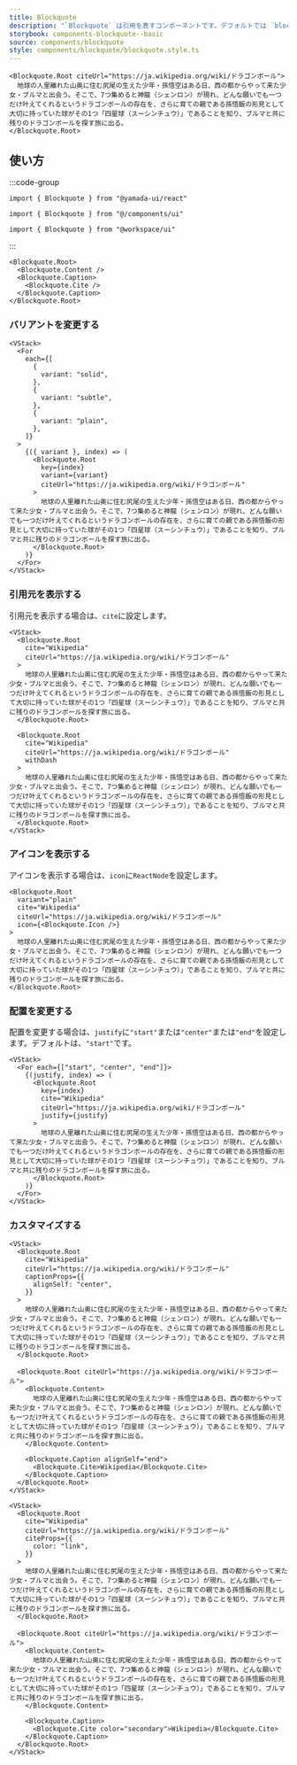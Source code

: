 ```yaml
---
title: Blockquote
description: "`Blockquote` は引用を表すコンポーネントです。デフォルトでは `blockquote` 要素をレンダリングします。"
storybook: components-blockquote--basic
source: components/blockquote
style: components/blockquote/blockquote.style.ts
---
```


```tsx preview
<Blockquote.Root citeUrl="https://ja.wikipedia.org/wiki/ドラゴンボール">
  地球の人里離れた山奥に住む尻尾の生えた少年・孫悟空はある日、西の都からやって来た少女・ブルマと出会う。そこで、7つ集めると神龍（シェンロン）が現れ、どんな願いでも一つだけ叶えてくれるというドラゴンボールの存在を、さらに育ての親である孫悟飯の形見として大切に持っていた球がその1つ「四星球（スーシンチュウ）」であることを知り、ブルマと共に残りのドラゴンボールを探す旅に出る。
</Blockquote.Root>
```

## 使い方

:::code-group

```tsx [package]
import { Blockquote } from "@yamada-ui/react"
```

```tsx [alias]
import { Blockquote } from "@/components/ui"
```

```tsx [monorepo]
import { Blockquote } from "@workspace/ui"
```

:::

```tsx
<Blockquote.Root>
  <Blockquote.Content />
  <Blockquote.Caption>
    <Blockquote.Cite />
  </Blockquote.Caption>
</Blockquote.Root>
```

### バリアントを変更する

```tsx preview
<VStack>
  <For
    each={[
      {
        variant: "solid",
      },
      {
        variant: "subtle",
      },
      {
        variant: "plain",
      },
    ]}
  >
    {({ variant }, index) => (
      <Blockquote.Root
        key={index}
        variant={variant}
        citeUrl="https://ja.wikipedia.org/wiki/ドラゴンボール"
      >
        地球の人里離れた山奥に住む尻尾の生えた少年・孫悟空はある日、西の都からやって来た少女・ブルマと出会う。そこで、7つ集めると神龍（シェンロン）が現れ、どんな願いでも一つだけ叶えてくれるというドラゴンボールの存在を、さらに育ての親である孫悟飯の形見として大切に持っていた球がその1つ「四星球（スーシンチュウ）」であることを知り、ブルマと共に残りのドラゴンボールを探す旅に出る。
      </Blockquote.Root>
    )}
  </For>
</VStack>
```

### 引用元を表示する

引用元を表示する場合は、`cite`に設定します。

```tsx preview
<VStack>
  <Blockquote.Root
    cite="Wikipedia"
    citeUrl="https://ja.wikipedia.org/wiki/ドラゴンボール"
  >
    地球の人里離れた山奥に住む尻尾の生えた少年・孫悟空はある日、西の都からやって来た少女・ブルマと出会う。そこで、7つ集めると神龍（シェンロン）が現れ、どんな願いでも一つだけ叶えてくれるというドラゴンボールの存在を、さらに育ての親である孫悟飯の形見として大切に持っていた球がその1つ「四星球（スーシンチュウ）」であることを知り、ブルマと共に残りのドラゴンボールを探す旅に出る。
  </Blockquote.Root>

  <Blockquote.Root
    cite="Wikipedia"
    citeUrl="https://ja.wikipedia.org/wiki/ドラゴンボール"
    withDash
  >
    地球の人里離れた山奥に住む尻尾の生えた少年・孫悟空はある日、西の都からやって来た少女・ブルマと出会う。そこで、7つ集めると神龍（シェンロン）が現れ、どんな願いでも一つだけ叶えてくれるというドラゴンボールの存在を、さらに育ての親である孫悟飯の形見として大切に持っていた球がその1つ「四星球（スーシンチュウ）」であることを知り、ブルマと共に残りのドラゴンボールを探す旅に出る。
  </Blockquote.Root>
</VStack>
```

### アイコンを表示する

アイコンを表示する場合は、`icon`に`ReactNode`を設定します。

```tsx preview
<Blockquote.Root
  variant="plain"
  cite="Wikipedia"
  citeUrl="https://ja.wikipedia.org/wiki/ドラゴンボール"
  icon={<Blockquote.Icon />}
>
  地球の人里離れた山奥に住む尻尾の生えた少年・孫悟空はある日、西の都からやって来た少女・ブルマと出会う。そこで、7つ集めると神龍（シェンロン）が現れ、どんな願いでも一つだけ叶えてくれるというドラゴンボールの存在を、さらに育ての親である孫悟飯の形見として大切に持っていた球がその1つ「四星球（スーシンチュウ）」であることを知り、ブルマと共に残りのドラゴンボールを探す旅に出る。
</Blockquote.Root>
```

### 配置を変更する

配置を変更する場合は、`justify`に`"start"`または`"center"`または`"end"`を設定します。デフォルトは、`"start"`です。

```tsx preview
<VStack>
  <For each={["start", "center", "end"]}>
    {(justify, index) => (
      <Blockquote.Root
        key={index}
        cite="Wikipedia"
        citeUrl="https://ja.wikipedia.org/wiki/ドラゴンボール"
        justify={justify}
      >
        地球の人里離れた山奥に住む尻尾の生えた少年・孫悟空はある日、西の都からやって来た少女・ブルマと出会う。そこで、7つ集めると神龍（シェンロン）が現れ、どんな願いでも一つだけ叶えてくれるというドラゴンボールの存在を、さらに育ての親である孫悟飯の形見として大切に持っていた球がその1つ「四星球（スーシンチュウ）」であることを知り、ブルマと共に残りのドラゴンボールを探す旅に出る。
      </Blockquote.Root>
    )}
  </For>
</VStack>
```

### カスタマイズする

```tsx preview
<VStack>
  <Blockquote.Root
    cite="Wikipedia"
    citeUrl="https://ja.wikipedia.org/wiki/ドラゴンボール"
    captionProps={{
      alignSelf: "center",
    }}
  >
    地球の人里離れた山奥に住む尻尾の生えた少年・孫悟空はある日、西の都からやって来た少女・ブルマと出会う。そこで、7つ集めると神龍（シェンロン）が現れ、どんな願いでも一つだけ叶えてくれるというドラゴンボールの存在を、さらに育ての親である孫悟飯の形見として大切に持っていた球がその1つ「四星球（スーシンチュウ）」であることを知り、ブルマと共に残りのドラゴンボールを探す旅に出る。
  </Blockquote.Root>

  <Blockquote.Root citeUrl="https://ja.wikipedia.org/wiki/ドラゴンボール">
    <Blockquote.Content>
      地球の人里離れた山奥に住む尻尾の生えた少年・孫悟空はある日、西の都からやって来た少女・ブルマと出会う。そこで、7つ集めると神龍（シェンロン）が現れ、どんな願いでも一つだけ叶えてくれるというドラゴンボールの存在を、さらに育ての親である孫悟飯の形見として大切に持っていた球がその1つ「四星球（スーシンチュウ）」であることを知り、ブルマと共に残りのドラゴンボールを探す旅に出る。
    </Blockquote.Content>

    <Blockquote.Caption alignSelf="end">
      <Blockquote.Cite>Wikipedia</Blockquote.Cite>
    </Blockquote.Caption>
  </Blockquote.Root>
</VStack>
```

```tsx preview
<VStack>
  <Blockquote.Root
    cite="Wikipedia"
    citeUrl="https://ja.wikipedia.org/wiki/ドラゴンボール"
    citeProps={{
      color: "link",
    }}
  >
    地球の人里離れた山奥に住む尻尾の生えた少年・孫悟空はある日、西の都からやって来た少女・ブルマと出会う。そこで、7つ集めると神龍（シェンロン）が現れ、どんな願いでも一つだけ叶えてくれるというドラゴンボールの存在を、さらに育ての親である孫悟飯の形見として大切に持っていた球がその1つ「四星球（スーシンチュウ）」であることを知り、ブルマと共に残りのドラゴンボールを探す旅に出る。
  </Blockquote.Root>

  <Blockquote.Root citeUrl="https://ja.wikipedia.org/wiki/ドラゴンボール">
    <Blockquote.Content>
      地球の人里離れた山奥に住む尻尾の生えた少年・孫悟空はある日、西の都からやって来た少女・ブルマと出会う。そこで、7つ集めると神龍（シェンロン）が現れ、どんな願いでも一つだけ叶えてくれるというドラゴンボールの存在を、さらに育ての親である孫悟飯の形見として大切に持っていた球がその1つ「四星球（スーシンチュウ）」であることを知り、ブルマと共に残りのドラゴンボールを探す旅に出る。
    </Blockquote.Content>

    <Blockquote.Caption>
      <Blockquote.Cite color="secondary">Wikipedia</Blockquote.Cite>
    </Blockquote.Caption>
  </Blockquote.Root>
</VStack>
```
